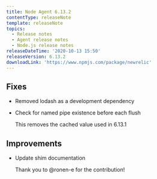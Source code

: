 ```yaml
---
title: Node Agent 6.13.2
contentType: releaseNote
template: releaseNote
topics:
  - Release notes
  - Agent release notes
  - Node.js release notes
releaseDateTime: '2020-10-13 15:50'
releaseVersion: 6.13.2
downloadLink: 'https://www.npmjs.com/package/newrelic'
---
```


## Fixes

* Removed lodash as a development dependency
* Check for named pipe existence before each flush

  This removes the cached value used in 6.13.1

## Improvements

* Update shim documentation

  Thank you to @ronen-e for the contribution!
